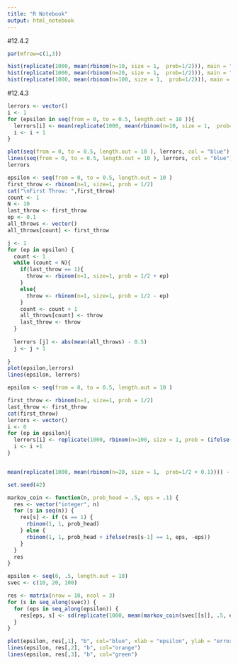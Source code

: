 ```yaml
---
title: "R Notebook"
output: html_notebook
---
```


#12.4.2

```r
par(mfrow=c(1,3))

hist(replicate(1000, mean(rbinom(n=10, size = 1,  prob=1/2))), main = "N=10", xlab = "estimate of mean")
hist(replicate(1000, mean(rbinom(n=20, size = 1,  prob=1/2))), main = "N=20", xlab = "estimate of mean")
hist(replicate(1000, mean(rbinom(n=100, size = 1,  prob=1/2))), main = "N=100", xlab = "estimate of mean")

```



#12.4.3
```r

lerrors <- vector()
i <- 1
for (epsilon in seq(from = 0, to = 0.5, length.out = 10 )){
  lerrors[i] <- mean(replicate(1000, mean(rbinom(n=10, size = 1,  prob=1/2 + epsilon)) - 0.5))
  i <- i + 1
}

plot(seq(from = 0, to = 0.5, length.out = 10 ), lerrors, col = "blue")
lines(seq(from = 0, to = 0.5, length.out = 10 ), lerrors, col = "blue")
lerrors

```

```r
epsilon <- seq(from = 0, to = 0.5, length.out = 10 )
first_throw <- rbinom(n=1, size=1, prob = 1/2)
cat("\nFirst Throw: ",first_throw)
count <- 1
N <- 10
last_throw <- first_throw
ep <- 0.1
all_throws <- vector()
all_throws[count] <- first_throw

j <- 1
for (ep in epsilon) {
  count <- 1
  while (count < N){
    if(last_throw == 1){
      throw <- rbinom(n=1, size=1, prob = 1/2 + ep)
    }
    else{
      throw <- rbinom(n=1, size=1, prob = 1/2 - ep)
    }
    count <- count + 1
    all_throws[count] <- throw
    last_throw <- throw
  }
  
  lerrors [j] <- abs(mean(all_throws) - 0.5)
  j <- j + 1
  
}
plot(epsilon,lerrors)
lines(epsilon, lerrors)
```


```r
epsilon <- seq(from = 0, to = 0.5, length.out = 10 )

first_throw <- rbinom(n=1, size=1, prob = 1/2)
last_throw <- first_throw
cat(first_throw)
lerrors <- vector()
i <- 0
for (ep in epsilon){
  lerrors[i] <- replicate(1000, rbinom(n=100, size = 1, prob = (ifelse( last_throw==1, ep, -ep))))
  i <- i +1
}



```
```r
mean(replicate(1000, mean(rbinom(n=20, size = 1,  prob=1/2 + 0.1)))) - 0.5
```
```r
set.seed(42)

markov_coin <- function(n, prob_head = .5, eps = .1) {
  res <- vector("integer", n)
  for (s in seq(n)) {
    res[s] <- if (s == 1) {
      rbinom(1, 1, prob_head)
    } else {
      rbinom(1, 1, prob_head + ifelse(res[s-1] == 1, eps, -eps))
    }
  }
  res
}

epsilon <- seq(0, .5, length.out = 10)
svec <- c(10, 20, 100)

res <- matrix(nrow = 10, ncol = 3)
for (s in seq_along(svec)) {
  for (eps in seq_along(epsilon)) {
    res[eps, s] <- sd(replicate(1000, mean(markov_coin(svec[[s]], .5, epsilon[eps])))) 
  }
}

plot(epsilon, res[,1], "b", col="blue", xlab = "epsilon", ylab = "error", ylim = c(0, .5))
lines(epsilon, res[,2], "b", col="orange")
lines(epsilon, res[,3], "b", col="green")
```

